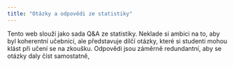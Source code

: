 ```yaml
---
title: "Otázky a odpovědi ze statistiky"
---
```


Tento web slouží jako sada Q&A ze statistiky. Neklade si ambici na to, aby byl koherentní učebnicí, ale představuje dílčí otázky, které si studenti mohou klást při učení se na zkoušku. Odpovědi jsou záměrně redundantní, aby se otázky daly číst samostatně,